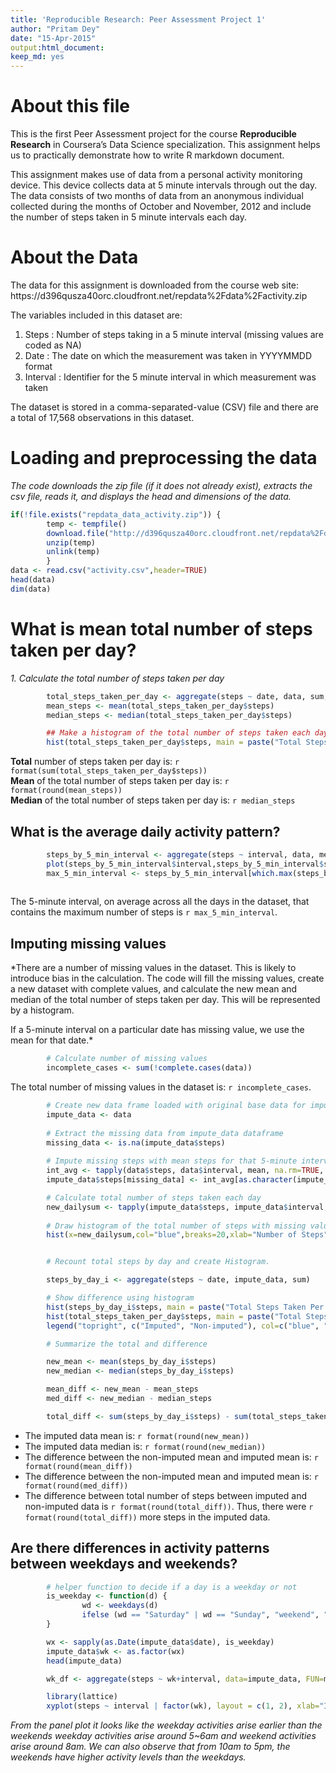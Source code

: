 ```yaml
---
title: 'Reproducible Research: Peer Assessment Project 1'
author: "Pritam Dey"
date: "15-Apr-2015"
output:html_document:
keep_md: yes
---
```

# About this file
This is the first Peer Assessment project for the course **Reproducible Research** in Coursera's Data Science specialization. This assignment helps us to practically demonstrate how to write R markdown document.

This assignment makes use of data from a personal activity monitoring device. This device collects data at 5 minute intervals through out the day. The data consists of two months of data from an anonymous individual collected during the months of October and November, 2012 and include the number of steps taken in 5 minute intervals each day.

# About the Data

The data for this assignment is downloaded from the course web site: https://d396qusza40orc.cloudfront.net/repdata%2Fdata%2Factivity.zip
        
The variables included in this dataset are:

1. Steps        : Number of steps taking in a 5 minute interval (missing values are coded as NA)
2. Date         : The date on which the measurement was taken in YYYYMMDD format
3. Interval     : Identifier for the 5 minute interval in which measurement was taken

The dataset is stored in a comma-separated-value (CSV) file and there are a total of 17,568 observations in this dataset.

# Loading and preprocessing the data

*The code downloads the zip file (if it does not already exist), extracts the csv file, reads it, and displays the head and dimensions of the data.*

```r
if(!file.exists("repdata_data_activity.zip")) {
        temp <- tempfile()
        download.file("http://d396qusza40orc.cloudfront.net/repdata%2Fdata%2Factivity.zip",temp)
        unzip(temp)
        unlink(temp)
        }
data <- read.csv("activity.csv",header=TRUE)
head(data)
dim(data)
```

# What is mean total number of steps taken per day?

*1. Calculate the total number of steps taken per day* 

```r

        total_steps_taken_per_day <- aggregate(steps ~ date, data, sum, na.rm=TRUE)
        mean_steps <- mean(total_steps_taken_per_day$steps)
        median_steps <- median(total_steps_taken_per_day$steps)

        ## Make a histogram of the total number of steps taken each day
        hist(total_steps_taken_per_day$steps, main = paste("Total Steps Taken Per Day"), col ="blue", xlab="Number of Steps")

```

**Total** number of steps taken per day is: `r format(sum(total_steps_taken_per_day$steps))`  
**Mean** of the total number of steps taken per day is: `r format(round(mean_steps))`  
**Median** of the total number of steps taken per day is: `r median_steps`

## What is the average daily activity pattern?

```r
        steps_by_5_min_interval <- aggregate(steps ~ interval, data, mean)
        plot(steps_by_5_min_interval$interval,steps_by_5_min_interval$steps, type="l", xlab="5-minute Interval", ylab="Average Number of Steps Taken",main="Average Number of Steps Taken Per Day by Interval")
        max_5_min_interval <- steps_by_5_min_interval[which.max(steps_by_5_min_interval$steps),1]
        
```
The 5-minute interval, on average across all the days in the dataset, that contains the maximum number of steps is `r max_5_min_interval`.

## Imputing missing values

*There are a number of missing values in the dataset. This is likely to introduce bias in the
calculation. The code will fill the missing values, create a new dataset with complete values,
and calculate the new mean and median of the total number of steps taken per day. This will be 
represented by a histogram.  

If a 5-minute interval on a particular date has missing value, we use the mean for that date.*

```r
        
        # Calculate number of missing values
        incomplete_cases <- sum(!complete.cases(data))
```

The total number of missing values in the dataset is: `r incomplete_cases`.

```r
        # Create new data frame loaded with original base data for imputation
        impute_data <- data
        
        # Extract the missing data from impute_data dataframe
        missing_data <- is.na(impute_data$steps)
        
        # Impute missing steps with mean steps for that 5-minute interval
        int_avg <- tapply(data$steps, data$interval, mean, na.rm=TRUE, simplify=T)
        impute_data$steps[missing_data] <- int_avg[as.character(impute_data$interval[missing_data])]

        # Calculate total number of steps taken each day
        new_dailysum <- tapply(impute_data$steps, impute_data$interval, sum, na.rm=TRUE, simplify=T)
        
        # Draw histogram of the total number of steps with missing values imputed
        hist(x=new_dailysum,col="blue",breaks=20,xlab="Number of Steps",ylab="Frequency",main="Total Steps Taken Per Day (with missing data imputed)")


        # Recount total steps by day and create Histogram. 

        steps_by_day_i <- aggregate(steps ~ date, impute_data, sum)

        # Show difference using histogram
        hist(steps_by_day_i$steps, main = paste("Total Steps Taken Per Day"), col="blue", xlab="Number of Steps")
        hist(total_steps_taken_per_day$steps, main = paste("Total Steps Taken Per Day"), col ="red", xlab="Number of Steps", add=T)
        legend("topright", c("Imputed", "Non-imputed"), col=c("blue", "red"), lwd=10)

        # Summarize the total and difference

        new_mean <- mean(steps_by_day_i$steps)
        new_median <- median(steps_by_day_i$steps)

        mean_diff <- new_mean - mean_steps
        med_diff <- new_median - median_steps

        total_diff <- sum(steps_by_day_i$steps) - sum(total_steps_taken_per_day$steps)
```

* The imputed data mean is: `r format(round(new_mean))`
* The imputed data median is: `r format(round(new_median))`
* The difference between the non-imputed mean and imputed mean is: `r format(round(mean_diff))`
* The difference between the non-imputed mean and imputed mean is: `r format(round(med_diff))`
* The difference between total number of steps between imputed and non-imputed data is `r format(round(total_diff))`. Thus, there were `r format(round(total_diff))` more steps in the imputed data.

## Are there differences in activity patterns between weekdays and weekends?

```r

        # helper function to decide if a day is a weekday or not
        is_weekday <- function(d) {
                wd <- weekdays(d)
                ifelse (wd == "Saturday" | wd == "Sunday", "weekend", "weekday")
        }

        wx <- sapply(as.Date(impute_data$date), is_weekday)
        impute_data$wk <- as.factor(wx)
        head(impute_data)

        wk_df <- aggregate(steps ~ wk+interval, data=impute_data, FUN=mean)

        library(lattice)
        xyplot(steps ~ interval | factor(wk), layout = c(1, 2), xlab="Interval", ylab="Number of         steps", type="l", lty=1, data=wk_df)  

```

*From the panel plot it looks like the weekday activities arise earlier than the weekends weekday
activities arise around 5~6am and weekend activities arise around 8am. We can
also observe that from 10am to 5pm, the weekends have higher activity levels than the
weekdays.*

